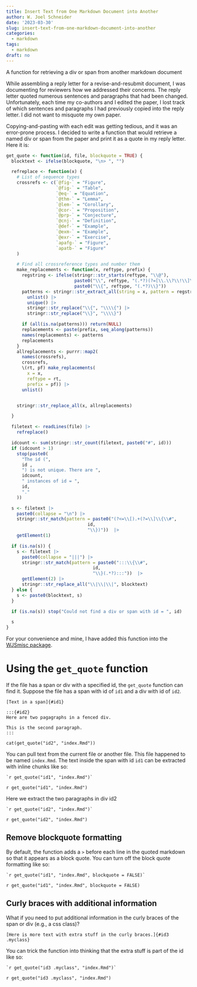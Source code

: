 ```yaml
---
title: Insert Text from One Markdown Document into Another
author: W. Joel Schneider
date: '2023-03-30'
slug: insert-text-from-one-markdown-document-into-another
categories:
  - markdown
tags:
  - markdown
draft: no
---
```


A function for retrieving a div or span from another markdown document

<!--more-->

While assembling a reply letter for a revise-and-resubmit document, I was documenting for reviewers how we addressed their concerns. The reply letter quoted numerous sentences and paragraphs that had been changed. Unfortunately, each time my co-authors and I edited the paper, I lost track of which sentences and paragraphs I had previously copied into the reply letter. I did not want to misquote my own paper.

Copying-and-pasting with each edit was getting tedious, and it was an error-prone process. I decided to write a function that would retrieve a named div or span from the paper and print it as a quote in my reply letter. Here it is:

```r
get_quote <- function(id, file, blockquote = TRUE) {
  blocktext <- ifelse(blockquote, "\n> ", "")

  refreplace <- function(x) {
    # List of sequence types
    crossrefs <- c(`@fig-` = "Figure",
                   `@fig-` = "Table",
                   `@eq-` = "Equation",
                   `@thm-` = "Lemma",
                   `@lem-` = "Corollary",
                   `@cor-` = "Proposition",
                   `@prp-` = "Conjecture",
                   `@cnj-` = "Definition",
                   `@def-` = "Example",
                   `@exm-` = "Example",
                   `@exr-` = "Exercise",
                   `apafg-` = "Figure",
                   `apatb-` = "Figure"
    )

    # Find all crossreference types and number them
    make_replacements <- function(x, reftype, prefix) {
      regstring <- ifelse(stringr::str_starts(reftype, "\\@"),
                          paste0("\\", reftype, "(.*?)(?=[\\.\\?\\!\\]\\}\\s,])"),
                          paste0("\\{", reftype, "(.*?)\\}"))
      patterns <- stringr::str_extract_all(string = x, pattern = regstring) |>
        unlist() |>
        unique() |>
        stringr::str_replace("\\{", "\\\\{") |>
        stringr::str_replace("\\}", "\\\\}")

      if (all(is.na(patterns))) return(NULL)
      replacements <- paste(prefix, seq_along(patterns))
      names(replacements) <- patterns
      replacements
    }
    allreplacements <- purrr::map2(
      names(crossrefs),
      crossrefs,
      \(rt, pf) make_replacements(
        x = x,
        reftype = rt,
        prefix = pf)) |>
      unlist()


    stringr::str_replace_all(x, allreplacements)

  }

  filetext <- readLines(file) |>
    refreplace()

  idcount <- sum(stringr::str_count(filetext, paste0("#", id)))
  if (idcount > 1)
    stop(paste0(
      "The id (",
      id ,
      ") is not unique. There are ",
      idcount,
      " instances of id = ",
      id,
      "."
    ))

  s <- filetext |>
    paste0(collapse = "\n") |>
    stringr::str_match(pattern = paste0("(?<=\\[).+(?=\\]\\{\\#",
                               id,
                               "\\})"))  |>
    getElement(1)

  if (is.na(s)) {
    s <- filetext |>
      paste0(collapse = "|||") |>
      stringr::str_match(pattern = paste0(":::\\{\\#",
                                 id,
                                 "\\}(.*?):::"))  |>
      getElement(2) |>
      stringr::str_replace_all("\\|\\|\\|", blocktext)
  } else {
    s <- paste0(blocktext, s)
  }

  if (is.na(s)) stop("Could not find a div or span with id = ", id)

  s
}

```

For your convenience and mine, I have added this function into the [WJSmisc package](https://wjschne.github.io/WJSmisc/reference/get_quote.html).

# Using the `get_quote` function

If the file has a span or div with a specified id, the `get_quote` function can find it. Suppose the file has a span with id of `id1` and a div with id of `id2`.

```
[Text in a span]{#id1}

:::{#id2}
Here are two pagagraphs in a fenced div.

This is the second paragraph.
:::

cat(get_quote("id2", "index.Rmd"))
```

You can pull text from the current file or another file. This file happened to be named `index.Rmd`. The text inside the span with id `id1` can be extracted with inline chunks like so:

```verbatim
`r get_quote("id1", "index.Rmd")`
```

`r get_quote("id1", "index.Rmd")`

Here we extract the two paragraphs in div id2

```verbatim
`r get_quote("id2", "index.Rmd")`
```

`r get_quote("id2", "index.Rmd")`

## Remove blockquote formatting

By default, the function adds a `> ` before each line in the quoted markdown so that it appears as a block quote. You can turn off the block quote formatting like so:

```verbatim
`r get_quote("id1", "index.Rmd", blockquote = FALSE)`
```

`r get_quote("id1", "index.Rmd", blockquote = FALSE)`

## Curly braces with additional information

What if you need to put additional information in the curly braces of the span or div (e.g., a css class)?

```verbatim
[Here is more text with extra stuff in the curly braces.]{#id3 .myclass}
```

You can trick the function into thinking that the extra stuff is part of the id like so:

```verbatim
`r get_quote("id3 .myclass", "index.Rmd")`
```


`r get_quote("id3 .myclass", "index.Rmd")`


